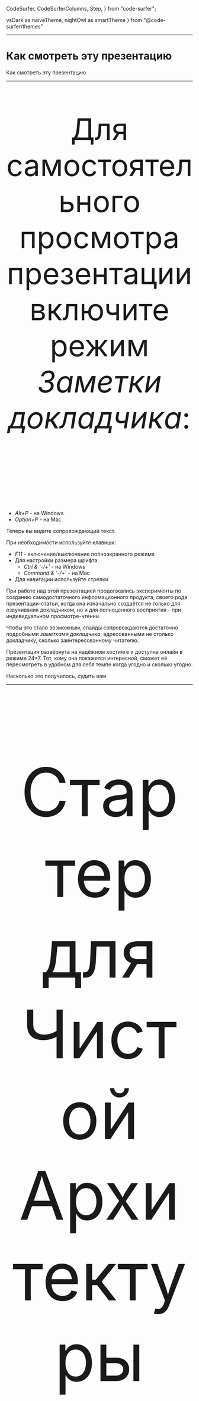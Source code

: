 
  CodeSurfer,
  CodeSurferColumns,
  Step,
} from "code-surfer";

  vsDark as naiveTheme,
  nightOwl as smartTheme
} from "@code-surfer/themes"










<Head>
  <title>Стартер для Чистой Архитектуры</title>
</Head>

---

# Как смотреть эту презентацию

<Notes>

Как смотреть эту презентацию

</Notes>

---

<p style="font-size: 80px; text-align:center;">
Для самостоятельного просмотра презентации включите режим <i>Заметки докладчика</i>:
</p>
<p style="font-size: 80px; padding-bottom:40px;">
    <ul>
        <li><i>Alt+P</i> - на Windows</li>
        <li><i>Option+P</i> - на Mac</li>
    </ul>
</p>

<Notes>

Теперь вы видите сопровождающий текст.

При необходимости используйте клавиши:
- *F11* - включение/выключение полноэкранного режима
- Для настройки размера шрифта:
  - *Ctrl & '-/+'* - на Windows
  - *Command & '-/+'* - на Mac
- Для навигации используйте стрелки

При работе над этой презентацией продолжались эксперименты по созданию самодостаточного информационного продукта, своего
рода презентации-статьи, когда она изначально создаётся не только для озвучивания докладчиком, но и для полноценного
восприятия - при индивидуальном просмотре-чтении.

Чтобы это стало возможным, слайды сопровождаются достаточно подробными *заметками докладчика*, адресованными не столько
докладчику, сколько заинтересованному читателю.

Презентация развёрнута на надёжном хостинге и доступна онлайн в режиме 24*7. Тот, кому она покажется интересной, сможет
её пересмотреть в удобном для себя темпе когда угодно и сколько угодно.

Насколько это получилось, судить вам.

</Notes>

---

<p style="font-size: 180px; text-align:center; padding-bottom:140px;">
Стартер для
<br/>
Чистой Архитектуры
</p>

<Notes>

Это первая из серии презентаций о стартере для клиентских приложений, разрабатываемых на принципах *Чистой Архитектуры*.

Предметная область и, соответственно, бизнес-логика стартера предельно минималистичны - это обычный счётчик с функциями
инкремента и сброса. Но при всей своей минималистичности стартер представлен fullstack-решением, в котором клиентская
часть взаимодействует с persistence-сервисом (назовём это так) по REST API и имеет несколько аспектов, требующих
отдельного рассмотрения.
 
В этой презентации главное внимание уделяется *Правилу Зависимостей* *Чистой Архитектуры*, в частности, тому, как оно
может быть представлены в программном коде, в данном случае - на *TypeScript*. 

</Notes>

---

<p style="font-size: 100px; text-align:center; padding-bottom:80px;">
На кого рассчитана презентация ?
</p>

<Notes>

На кого рассчитана презентация, какова её целевая аудитория ?

От аудитории не требуется наличия предварительных знаний ни о *Чистой Архитектуре*, ни о *Правиле Зависимостей*. 

Хотя, конечно, присутствие хотя бы минимального понимания существа проблем, решаемых *Чистой Архитектурой* будет
полезным.

Полезным будет также и знакомство с материалом, изложенным в презентации [*О Принципе Инверсии
Зависимостей*](https://csb-9kg5y-8d0n41fyp.now.sh).

Для тех, кому тема совсем незнакома, сформулируем кратко, немного перефразировав Википедию:

*Использование принципов Чистой Архитектуры способствует созданию такой программной системы, которую будет легко
поддерживать и расширять в течение долгого времени.*

Пользовательский интерфейс стартера реализован на *React*, но для понимания того, о чём здесь будет говориться, знания
*React* не требуется.   

</Notes>

---

<p style="font-size: 100px; text-align:center; padding-bottom:80px;">
<i>Чистая Архитектура</i>
<br/> 
и производительность
</p>

<Notes>

Как ни парадоксально, но по большому счёту главная тема *Чистой Архитектуры* это производительность.

При этом, конечно, нужно понимать, какую производительность мы измеряем, правильно выбирать условия её измерения и очень важно
избегать некорректных сравнений.

...
</Notes>

---

<Image src={bicycleVsTrain} style={{ width: '60vw', height: '70vh'}}/>

<Notes>
...

Например, сравнивать скорость разработки на хакатоне и разработки на принципах *Чистой Архитектуры* - всё равно что
сравнивать скорость спринтера и стайера, велосипеда и поезда.

*Хакатон*, если кто не знает, это своего рода спорт для программистов, предполагающий разработку программного решения в
условиях ограниченного времени, обычно в пределах одной-двух недель. Вот только его неправильно называют *хакерским
марафоном*. Это не марафон, конечно, а спринт.

Так вот, при старте с места велосипед без вопросов выиграет у поезда на дистанции 100 метров. Выиграет и на 200, и на
1000.

Но уже на 10 км у велосипеда просто не будет никаких шансов.

...
</Notes>

---
<Image src={bicycleVsTrain} style={{ width: '60vw', height: '70vh'}}/>

*Чистая Архитектура* - для "игры в долгую"

<Notes>
...

*Чистая Архитектура* предназначена для серьёзных масштабируемых post-MVP-решений, когда начинается "игра в долгую".

*Чистая Архитектура* повышает скорость не спринтера, а стайера, масштабируя скорость разработки на длинных дистанциях.

При игре в долгую всё становится на свои места. Чем больше функциональность разрастается и приобретает серьёзный
масштаб, тем больше правила *Чистой Архитектуры* начинают выигрывать - вначале в скорости разработки, затем - в скорости
старта - особенно на фронтенде, а затем "грязные" конкуренты попросту исчезают.

</Notes>

---

# *Чистая Архитектура* это просто

<Notes>

*Чистая Архитектура* это очень просто. Из всех её принципов наиболее значимых всего два, и главный из них будет здесь
рассмотрен.

После этого тревожные ожидания покинут тех, у кого они были, и многим наверняка захочется сразу же применить полученные
знания на практике. 

</Notes>

---

<p style="font-size: 100px; text-align:center; padding-bottom:140px;">
Ключевые свойства стартера
</p>

<Notes>

Ключевые свойства стартера:

... 
</Notes>

---

- *Чистая Архитектура*

<Notes>

*Чистая Архитектура* - главное, для чего создавалось это приложение-стартер.

Но из всего множества правил *Чистой Архитектуры* в этой презентации будет рассмотрено только *Правило Зависимостей*,
хотя оно не изобретение *Чистой Архитектуры*. По сути оно присутствовало и в [*Гексагональной
Архитектуре*](https://fideloper.com/hexagonal-architecture), и в
[*Луковой*](https://www.thinktocode.com/2018/08/16/onion-architecture/).

В общих чертах стартер отражает актуальный взгляд автора на то, каким примерно должно быть frontend-приложение,
разрабатываемое на принципах *Чистой Архитектуры*.

</Notes>

---

- *Чистая Архитектура*
- *React*

<Notes>

В качестве UI-фреймворка используется *React*.

На это несколько причин, не самая последняя из которых - популярность фреймворка среди разработчиков.

</Notes>

---

- *Чистая Архитектура*
- *React*
- *TypeScript*

<Notes>

Код написан на *TypeScript*, что также обусловлено его популярностью этого языка.

*TypeScript* уже давно имеет многочисленных сторонников среди frontend-разработчиков, а последнее время начинает
завоёвывать позиции уже и на backend.

</Notes>

---

- *Чистая Архитектура*
- *React*
- *TypeScript*
- *React Testing Library*

<Notes>

Для модульного тестирования в стартере используется библиотека [Кента Доддса](https://kentcdodds.com/) [*React Testing
Library*](https://testing-library.com/docs/react-testing-library/intro), которая за последнее время получила уже вполне
широкое признание.

</Notes>

---

- *Чистая Архитектура*
- *React*
- *TypeScript*
- *React Testing Library*
- *REST API*

<Notes>

Для хранения значения счётчика используется внешний сервис, взаимодействие с которым осуществляется по REST API.  

</Notes>

---

- *Чистая Архитектура*
  - <i style="color:#33FF33">Single Responsibility Principle (SRP)</i>
  - <i style="color:#33FF33">Open-Closed Principle (OCP)</i>
  - <i style="color:#33FF33">Liskov Substitution Principle (LSP)</i>
  - <i style="color:#33FF33">Interface Segregation Principle (ISP)</i>
  - <i style="color:#33FF33">Dependency Inversion Principle (DIP)</i>

<Notes>

Из принципов *Чистой Архитектуры*, а как известно, это принципы *SOLID*, в стартере представлены, все,
...
</Notes>

---

- *Чистая Архитектура*
  - <i style="color:#33FF33">Single Responsibility Principle (SRP)</i>
  - <i style="color:#33FF33">Open-Closed Principle (OCP)</i>
  - <i style="color:#FF0000">Liskov Substitution Principle (LSP)</i>
  - <i style="color:#33FF33">Interface Segregation Principle (ISP)</i>
  - <i style="color:#33FF33">Dependency Inversion Principle (DIP)</i>

<Notes>
...

кроме *Liskov
Substitution Principle*, для применения которого необходимо, как минимум, присутствие иерархии типов.
Но минималистичность предлагаемой предметной области в данном случае не позволяет это сделать.

Отдельным интересным вопросом является обоснование необходимости и достаточности принципов *SOLID*. Например, существуют
[небезосновательные мнения](https://accu.org/index.php/journals/1957), к которым склонен присоединиться и автор, что эти
принципы не лишены избыточности.

Какие-то из них, такие, как *SRP*, *DIP* и *LSP* - главные, первичные, в то время как остальные - производные, вторичные,
присутствие которых может быть оправдано понятным желанием получить красивую аббревиатуру.

Но здесь не об этом.  

</Notes>

---

# Словарь используемых терминов

<Notes>

Притом что и в этой презентации, и в коде самого стартера используются термины, вполне традиционные для *Чистой
Архитектуры*, они могут быть непривычны для тех, кто только начинает знакомиться с этой областью, поэтому нуждаются в
отдельных пояснениях.

Прекрасный разбор терминов и понятий *Чистой Архитектуры*, разрешающий ряд недоразумений, сделан в работе [*Заблуждения
Clean Architecture*](https://habr.com/ru/company/mobileup/blog/335382/).

Перед тем, как перейти к дальнейшему изложению, не погружаясь глубоко в детали и воспользовавшись результатами этой
работы, оставим здесь только то, что необходимо для дальнейшего изложения в виде краткого словаря используемых терминов.
Каждый из этих терминов будет снабжён соответствующими пояснениями.

</Notes>

---

<CodeSurferColumns themes={[myTheme, myTheme]}>

<Step>

- *Domain*

<Image src={caLayersDomain} style={{ width: '100vw', height: '101vh'}}/>

</Step>

</CodeSurferColumns>

<Notes>

*Domain* - Модель предметной области.

Является самой стабильной, сущностной составляющей любого программного продукта. 

В понятиях *Чистой Архитектуры* *Domain* означает то же самое, что *бизнес-логика*. Как правило, подразделяется на два
слоя: внутренний - *Entities* и внешний - *Use Cases*.

</Notes>

---

<CodeSurferColumns themes={[myTheme, myTheme]}>

<Step>

- *Domain*
  - ***Entities***

<Image src={caLayersEntities} style={{ width: '100vw', height: '101vh'}}/>

</Step>

</CodeSurferColumns>

<Notes>

*Entities* - иногда понимаются буквально, как сущности некоторой предметной области, иногда, как слой *бизнес-логики*,
разделяемый несколькими программными продуктами: системами, приложениями, сервисами.

</Notes>

---

<CodeSurferColumns themes={[myTheme, myTheme]}>

<Step>

- *Domain*
  - ***Entities***
  - ***Use Cases***

<Image src={caLayersUseCases} style={{ width: '100vw', height: '101vh'}}/>

</Step>

</CodeSurferColumns>

<Notes>

*Use Case* - одно из ключевых понятий архитектуры системы, в частности, с ним тесно связан *Принцип Единой
Ответственности* (*SRP*), который, в свою очередь, является одним из ключевых принципов *SOLID* и, соответственно,
*Чистой Архитектуры*.

</Notes>

---

<CodeSurferColumns themes={[myTheme, myTheme]}>

<Step>

- *Domain*
  - *Entities*
  - *Use Cases*
- *Adapters* 
  - *Presenters*
  - *Gateways*

<Image src={caLayersAdapters} style={{ width: '100vw', height: '101vh'}}/>

</Step>

</CodeSurferColumns>

<Notes>

*Adapters* - в оригинальной диаграмме *Чистой Архитектуры* для адаптеров выделен отдельный слой под названием
*Interface Adapters*.

*Адаптер* - вспомогательный программный модуль, согласующий интерфейсы двух других модулей. В контексте
*Чистой Архитектуры* адаптеры обычно служат для согласования интерфейсов внутреннего и внешнего архитектурных слоёв.
Типовым случаем является согласование интерфейсов фреймворков и внешних сервисов с интерфейсами *бизнес-логики*.

В коде предлагаемого стартера используются *адаптеры* двух видов:  *презентеры*(*presenters*) и *шлюзы*(*gateways*).

- *Презентеры* - по сути являются адаптерами UI-фреймворков для модулей бизнес-логики.

- *Шлюзы* - адаптеры внешних сервисов, используемых бизнес-логикой.
В сегодняшних системах доступ к внешним сервисам чаще всего обеспечивается через REST API. Наиболее распространённым
видом таких сервисов является сервис доступа к базе данных. Иногда в таких случаях вместо *Gateway* используется термин
*Repository*.

</Notes>

---

<CodeSurferColumns themes={[myTheme, myTheme]}>

<Step>

- *Domain*
  - *Entities*
  - *Use Cases*
- *Adapters* 
  - *Presenters*
  - *Gateways*
- ***Infrastructure***
  - ***DB***
  - ***UI***

<Image src={caLayersInfrastructure} style={{ width: '100vw', height: '101vh'}}/>

</Step>

</CodeSurferColumns>

<Notes>

*Infrastructure* - инфраструктура - всё то, что находится во внешнем слое - слое, который следует за *Interface
Adapters*.

Типичными представителями *Инфраструктуры* являются базы данных (*DB*) и пользовательские интерфейсы (*UI*) со своими
фреймворками.

...
</Notes>

---

<Image src={caLayersInfrastructure} style={{ width: '102vw', height: '100vh'}}/>

<Notes>
...

На этом месте стоит сделать небольшое отступление для того, чтобы напомнить, в чём состоит *Правило Зависимостей*, и для
чего оно нужно.

...
</Notes>

---

<Image src={caLayersUsual} style={{ width: '102vw', height: '100vh'}}/>

<Notes>
...

На диаграммах *Правило Зависимостей* обычно изображается стрелками, показывающими направление зависимостей: от
инфраструктурной периферии - к смысловому центру, которым всегда является бизнес-логика (на картинке - *Entities* + *Use
Cases*). 

Во избежание недоразумений необходимо уточнить, что под зависимостями в данном случае подразумеваются только
*зависимости времени разработки* - *design-time*-зависимости.

</Notes>

---

<p style="font-size: 100px; text-align:left; padding:100px;">
    Более значимые свойства системы не должны зависеть от менее значимых.
    <p style="font-size: 50px; text-align:right; color:#addb67;"><i>Чистая Архитектура - Правило Зависимостей</i></p>
</p>


<Notes>

Суть *Правила Зависимостей* очень проста, она состоит в следующем:

*Более значимые свойства системы не должны зависеть от менее значимых.*

Именно это правило в наибольшей степени придаёт системе живучесть и устойчивость к изменениям в долгосрочном периоде.

</Notes>

---

<Image src={caLayersAbstract1} style={{ width: '102vw', height: '100vh'}}/>

<Notes>

*Чистая Архитектура* никак не регламентирует ни названия слоёв, ни их число. Те, слои, которые обычно показывают на
диаграммах, иллюстрируют просто самый типовой пример, не более того.

Но в любой системе всегда есть две составляющие: модель предметной области и инфраструктура.

Искусство "чистого" архитектора заключается в декомпозиции этих составляющих на слои, соответствующие решаемой задаче. 

</Notes>

---

<Image src={caLayersAbstract} style={{ width: '102vw', height: '100vh'}}/>

<Notes>

*Правило зависимостей* с самого начала заставляет думать о важных вещах: о том, где и как провести границу между
сущностями предметной области и сценариями бизнес-логики, между бизнес-логикой продукта и инфраструктурой, включающей
библиотеки, фреймворки, базы данных и т.п.

При этом свойства, соотношения значимости этих свойств в каждой конкретной системе могут быть свои, и, в первую очередь,
эти соотношения должны отвечать задачам, которую эта система решает.

Неизменным остаётся только одно, как уже было сказано: *Более значимые свойства системы не должны зависеть от менее
значимых.*

</Notes>

---

# А если конкретно ? 

<Notes>

Дальнейшее изложение посвящено разбору конкретного приложения - тому, как нём обеспечивается соблюдение *Правила
Зависимостей*.

Начнём с UML-диаграмм.

</Notes>

---

<Image src={packagesClient0} style={{ width: '102vw', height: '100vh'}}/>

<Notes>



Здесь изображена структура директорий клиентского приложения, вполне обычная при разработке на принципах *Чистой
Архитектуры*.

- domain
  - entities
  - usecases
- adapters
  - presenters
  - gateways
- infrastructure
  - ui

Директории верхнего уровня соответствуют одноимённым слоям, за исключением дополнительной директории *Domain*,
включающей директории-слои *Entities* и *Use Cases*.

Это всего лишь один из возможных вариантов организации структуры. При наличии понимания назначения каждой директории,
когда имена директорий понимаются недвусмысленно, их структуру можно строить по-разному.

</Notes>

---

<Image src={packagesClient1} style={{ width: '102vw', height: '100vh'}}/>

<Notes>
...

Например, можно сделать её плоской, упразднив корневые директории и разместив оставшиеся на одном уровне, как на этом
слайде.  

Другими словами, в данном случае до тех пор, пока структура не будет определяться какими-то привходящими требованиями,
например, при использовании кодогенератора, ориентированного на жёсткую структуру, приветствуется творческий подход.

</Notes>

---

<Image src={packagesClient} style={{ width: '102vw', height: '100vh'}}/>

<Notes>

Это клиентская часть приложения, обозначим её явно.

</Notes>

---

<Image src={packages} style={{ width: '102vw', height: '100vh'}}/>

<Notes>

Для полноты картины разместим на диаграмме и серверную часть, реализующую на REST API сервис хранения значения счётчика,
например, на случай перезагрузки клиентского приложения.

Отметим, что так же, как и *UI*, сервис, реализующий REST API, относится к инфраструктуре.

</Notes>

---

<Image src={packagesDependencies} style={{ width: '102vw', height: '100vh'}}/>

<Notes>

Обозначим design-time-зависимости в целом - на уровне слоёв и директорий.

Они соответствуют известному *Правилу Зависимостей* *Чистой Архитектуры*: design-time-зависимости направлены от
периферии (инфраструктуры) к центру.

</Notes>

---

<Image src={packagesDependenciesFlowControl} style={{ width: '102vw', height: '100vh'}}/>

<Notes>

И завершающим штрихом добавим линию потока управления (run-time-зависимостей) - от вершины и до дна стека - от действий
пользователя до реакции сервиса на серверной стороне, которую не будем здесь детализировать.

</Notes>

---

<Image src={layerModule} style={{ width: '102vw', height: '100vh'}}/>

<Notes>

В последующем изложении будут использоваться понятия *provided-* и *consumed-*интерфейсов.
*Provided-интерфейсы* - те, что реализуются - как-бы поставляются модулем, а *consumed* - те, что им используются,
как-бы потребляются. И, чтобы совсем запутать (на самом деле нет) аудиторию, дальше по тексту *provided*-интерфейсы
иногда будем называть *входными* поскольку через них в модуль входит поток управления, а *consumed* - *выходными*,
поскольку через них поток управления из модуля *выходит*.

На языке *UML* *Provided-* и *consumed-*интерфейсы обозначаются так называемой *socket-ball*-нотацией (иногда *ball* заменяют
на *lollipop* - леденец).

...
</Notes>

---

<Image src={layerModule1} style={{ width: '102vw', height: '100vh'}}/>

<Notes>

*Порты*, обозначаемые квадратами, размещаются на границах *модуля* и являются единственным средством взаимодействия
внутренней части модуля - его реализации - с внешним миром.

</Notes>

---
<Image src={layerModule2} style={{ width: '102vw', height: '100vh'}}/>

<Notes>

Рассмотрим простую, быть может, несколько идеализированную организацию модуля архитектурного слоя.

Такой модуль может находиться, например, в слое адаптеров, поскольку слой адаптеров точно имеет соседний внутренний слой -
*Use Cases* - и соседний внешний слой - *Infrastructure*. 

</Notes>

---

<Image src={caLayerModulesBase0} style={{ width: '102vw', height: '100vh'}}/>

<Notes>

С учётом вышесказанного ещё более упрощённая диаграмма слоёв-модулей может выглядеть, как на этом слайде.

</Notes>


---

<Image src={caLayerModulesBase} style={{ width: '102vw', height: '100vh'}}/>

<Notes>

На этом слайде видно, что на первой половине стека - от *UI* до *Domain* design-time-зависимости направлены от
*выходных* интерфейсов к *входным*, а на второй половине наоборот: от *входных* - к *выходным* - именно так в данном
случае проявляет себя *Принцип Инверсии Зависимостей*.  
 
</Notes>

---

<Image src={caLayerModulesBase1} style={{ width: '102vw', height: '100vh'}}/>

<Notes>

Этот слайд показывает детализацию доменного слоя. 

</Notes>

---

<Image src={caLayerModulesBase2} style={{ width: '102vw', height: '100vh'}}/>

<Notes>

На слайде показана ещё большая детализация - с прорисовкой содержимого слоёв *usecases* и *entities*.

Таким же образом может быть детализирован каждый архитектурный слой, но это не входит в задачи данной презентации.

</Notes>

---

# Как это выглядит в коде ?

<Notes>

Наконец, добрались до кода.

</Notes>

---

<CodeSurferColumns themes={[myTheme, myTheme, myTheme]}>

<Step>

```ts 1,9:10,11:12,13[1] file=../../src/adapters/presenters/useIncrementPresenter.ts title="useIncrementPresenter"
```

```ts 1:11,13:14 file=../../src/domain/usecases/CounterIncrement.ts title="CounterIncrement"
```

```ts 1:2,5 file=../../src/adapters/gateways/CounterIncrementRestGateway.ts title="CounterIncrementRestGateway"
```

</Step>

</CodeSurferColumns>


<Notes>

На слайде без изъятий представлены исходники трёх модулей стартера - представителей двух соседних архитектурных слоёв.
Эти модули показаны вместе, чтобы легче было увидеть их взаимосвязь по зависимостям.

В центральном столбце размещён *CounterIncrement* - модуль бизнес-логики из слоя *Use Cases*.

По краям - модули из одного и того же слоя - слоя адаптеров: слева - *useIncrementPresenter* - презентер для *React*,
реализованный как *custom hook*. Справа - *CounterIncrementRestGateway* - шлюз доступа к внешнему сервису, сохраняющему
и возвращающему текущее состояние счётчика.

В начале каждого модуля находится самое главное: импорт, экспорт, интерфейсы и конструктор.

У модулей выделены только строки, имеющие отношение к соблюдению *Правила Зависимостей*, которое, в свою очередь,
обеспечивается правильной расстановкой операторов *export* и *import*.

</Notes>

---

<p style="font-size: 70px; text-align:left; padding:100px;">
    Модуль архитектурного слоя не должен ничего импортировать из модулей внешних по отношению к нему слоёв.
    <br/>
    При этом он импортирует из модулей внутренних слоёв и может импортировать из модулей своего слоя.
    <p style="font-size: 50px; text-align:right; color:#addb67;"><i>Правило Зависимостей на языке программирования</i></p>
</p>

<Notes>

*Правило Зависимостей*, переведённое на язык, поддерживающий модульность, каким, конечно, является и *TypeScript*,
звучит следующим образом:

*Модуль архитектурного слоя не должен ничего импортировать из модулей внешних по отношению к нему слоёв. При этом он
импортирует из модулей внутренних слоёв и может импортировать из модулей своего слоя.*

Рассмотрим вышеупомянутые модули с этой точки зрения.

</Notes>

---

<CodeSurferColumns themes={[myTheme, myTheme]}>

<Step>

<Image src={counterIncrementModuleImplementation} style={{ width: '100vw', height: '100vh'}}/>

```ts 1 file=../../src/domain/usecases/CounterIncrement.ts title="CounterIncrement"
```

</Step>

<Step>

<Image src={counterIncrementModuleImplementation} style={{ width: '100vw', height: '100vh'}}/>

```ts 2:11 file=../../src/domain/usecases/CounterIncrement.ts title="CounterIncrement"
```

</Step>

</CodeSurferColumns>

<Notes>

Рассмотрим модуль *CounterIncrement*, находящийся в директории-слое *usecases*.

Обратите внимание на первую строку - она содержит импорт класса *Counter* из слоя *entities*.
С точки зрения *Правила Зависимостей* всё правильно: внешний слой *usecases* импортирует из внутреннего - из *entities*. 

->

В начале модуля размещены определения его *входного* и *выходного* интерфейсов, названных, соответственно,
*CounterIncrementIn* и *CounterIncrementOut*.

Оба этих интерфейса экспортируются, чтобы быть импортированы из слоя адаптеров: входной - из презентера, выходной - из
шлюза.

Интерфейс *CounterIncrementOut* является *требуемым* (*required*) интерфейсом для шлюза доступа к внешнему сервису, к
рассмотрению которого сейчас переходим.

</Notes>

---

<CodeSurferColumns themes={[myTheme, myTheme]}>

<Step>

<Image src={counterIncrementRestGateway} style={{ width: '100vw', height: '100vh'}}/>

```ts 1 file=../../src/adapters/gateways/CounterIncrementRestGateway.ts title="CounterIncrementRestGateway"
```

</Step>


<Step>

<Image src={counterIncrementRestGateway} style={{ width: '100vw', height: '100vh'}}/>

```ts 2,5 file=../../src/adapters/gateways/CounterIncrementRestGateway.ts title="CounterIncrementRestGateway"
```

</Step>

</CodeSurferColumns>

<Notes>

Модуль шлюза *CounterIncrementRestGateway* находится в слое *adapters*.

В его первой строке, как и в только что рассмотренном *CounterIncrement*, импортируется класс *Counter* из слоя
сущностей.

Здесь можно обратить внимание на то, что импорт выполняется модулем шлюза хоть и из внутреннего, но не из соседнего
слоя, перескакивая через слой *usecases*. Это проявление того, все слои бизнес-логики рассматриваются адаптерами как
единое целое - *Domain*.
Будем считать это нормой.

->

Во второй строке импортируется *выходной* и вдобавок *требуемый* интерфейс модуля с предыдущего слайда -
*CounterIncrement*, являющегося *входным* для шлюза *CounterIncrementRestGateway*, который его благополучно реализует.

</Notes>

---

<CodeSurferColumns themes={[myTheme, myTheme]}>

<Step>

<Image src={useIncrementPresenter} style={{ width: '100vw', height: '100vh'}}/>

```ts file=../../src/adapters/presenters/useIncrementPresenter.ts title="useIncrementPresenter"
```

</Step>

<Step>

<Image src={useIncrementPresenter} style={{ width: '100vw', height: '100vh'}}/>

```ts 1 file=../../src/adapters/presenters/useIncrementPresenter.ts title="useIncrementPresenter"
```

</Step>

<Step>

<Image src={useIncrementPresenter} style={{ width: '100vw', height: '100vh'}}/>

```ts 1,9:10 file=../../src/adapters/presenters/useIncrementPresenter.ts title="useIncrementPresenter"
```

</Step>

<Step>

<Image src={useIncrementPresenter} style={{ width: '100vw', height: '100vh'}}/>

```ts 2 file=../../src/adapters/presenters/useIncrementPresenter.ts title="useIncrementPresenter"
```

</Step>

</CodeSurferColumns>

<Notes>

В заключение рассмотрим адаптер пользовательского интерфейса - презентер *useIncrementPresenter*.

Как и модуль шлюза, *useIncrementPresenter* также находится в слое *adapters*, но, в отличие от шлюза, поскольку
реализован *React*-хуком, является не классом, а функцией.

->

В первой строке импортируется входной интерфейс *CounterIncrementIn* уже знакомого модуля *CounterIncrement* из слоя
*usecases*.

->

Этот интерфейс в качестве аргумента передаётся в главную функцию модуля, чем осуществляется своеобразная *инъекция
зависимости*.

->

Вторая строка импортирует всё то, что необходимое для взаимодействия с *React*.

Но, как обещалось в самом начале, на *React*-специфичных деталях здесь останавливаться не будем.

...
</Notes>

---

<CodeSurferColumns themes={[myTheme, myTheme]}>

<Step>

<Image src={useIncrementPresenter} style={{ width: '100vw', height: '100vh'}}/>

```ts 1:2 file=../../src/adapters/presenters/useIncrementPresenter.ts title="useIncrementPresenter"
```

</Step>

</CodeSurferColumns>

<Notes>
...

Заметим лишь, что модуль любого адаптера своими импортами всегда одной ногой стоит во внешнем для себя слое (в данном
случае *UI* *React*), а другой ногой - во внутреннем (в данном случае *usecases*).

</Notes>

---

# На этом пока всё

---

# СПАСИБО ЗА ВНИМАНИЕ!

---

[Alexander Lapygin](https://github.com/AlexanderLapygin)

---

# Исходники этой презентации

[https://github.com/softspiders/ca-react-rest-api-starter](https://github.com/softspiders/ca-react-rest-api-starter)

---

# Полезные материалы

- [Презентация *О Принципе Инверсии Зависимостей*](https://csb-9kg5y-8d0n41fyp.now.sh)
- [*Заблуждения Clean Architecture*](https://habr.com/ru/company/mobileup/blog/335382/)

---

<CodeSurferColumns themes={[naiveTheme, myTheme]}>

<Step>

<Image src={counterResetModule} style={{ width: '100vw', height: '100vh'}}/>

```ts 1:3,5:10 file=../../src/domain/usecases/CounterReset.ts title="CounterReset"
```

</Step>

</CodeSurferColumns>


<Notes>
...

То же самое - для модуля *CounterReset*

</Notes>

---

<CodeSurferColumns themes={[myTheme, myTheme, myTheme]}>

<Step>

```ts 1,3:6 file=../../src/adapters/presenters/useResetPresenter.ts title="useResetPresenter"
```

```ts 1:3,5:10 file=../../src/domain/usecases/CounterReset.ts title="CounterReset"
```

```ts 1,4 file=../../src/adapters/gateways/CounterResetRestGateway.ts title="CounterResetRestGateway"
```

</Step>

</CodeSurferColumns>


<Notes>

В качестве примера приведём код *CounterReset* - модуля бизнес-логики - из слоя *usecases*.

В начале модуля размещены определения *входного* и *выходного* интерфейсов модуля, названных, соответственно,
*CounterResetIn* и *CounterResetOut*.

Стоит отметить, что интерфейс *CounterResetOut* является *требуемым* (*required*) интерфейсом для адаптера из соседнего
внешнего слоя.

...

Далее - за объявлением интерфейсов размещается реализация входного интерфейса, по сути - реализация модуля.

</Notes>
